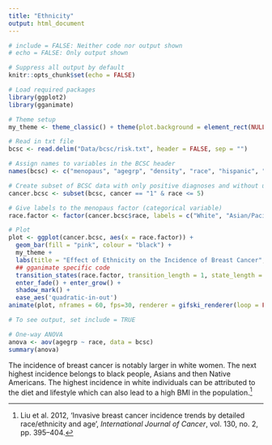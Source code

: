 ```yaml
---
title: "Ethnicity"
output: html_document
---
```


```r
# include = FALSE: Neither code nor output shown
# echo = FALSE: Only output shown

# Suppress all output by default
knitr::opts_chunk$set(echo = FALSE)

# Load required packages
library(ggplot2)
library(gganimate)

# Theme setup
my_theme <- theme_classic() + theme(plot.background = element_rect(NULL), panel.grid = element_line(NULL))
```

```r
# Read in txt file
bcsc <- read.delim("Data/bcsc/risk.txt", header = FALSE, sep = "")

# Assign names to variables in the BCSC header
names(bcsc) <- c("menopaus", "agegrp", "density", "race", "hispanic", "bmi", "agefirst", "nrelbc", "brstproc", "lastmamm", "surgmeno", "hrt", "invasive", "cancer", "training", "count")
```

```r
# Create subset of BCSC data with only positive diagnoses and without unknown race data ("9" in the dataset)
cancer.bcsc <- subset(bcsc, cancer == "1" & race <= 5)

# Give labels to the menopaus factor (categorical variable)
race.factor <- factor(cancer.bcsc$race, labels = c("White", "Asian/Pacific Islander", "Black", "Native American", "Other/Mixed"))

# Plot
plot <- ggplot(cancer.bcsc, aes(x = race.factor)) + 
  geom_bar(fill = "pink", colour = "black") + 
  my_theme +
  labs(title = "Effect of Ethnicity on the Incidence of Breast Cancer", x = "", y = "Frequency of Breast Cancer") +
  ## gganimate specific code
  transition_states(race.factor, transition_length = 1, state_length = 1, wrap = FALSE) + 
  enter_fade() + enter_grow() +
  shadow_mark() +
  ease_aes('quadratic-in-out')
animate(plot, nframes = 60, fps=30, renderer = gifski_renderer(loop = FALSE))
```

```r
# To see output, set include = TRUE

# One-way ANOVA
anova <- aov(agegrp ~ race, data = bcsc)
summary(anova)
```

The incidence of breast cancer is notably larger in white women. The next highest incidence belongs to black people, Asians and then Native Americans. The highest incidence in white individuals can be attributed to the diet and lifestyle which can also lead to a high BMI in the population.[^4]

[^4]: Liu et al. 2012, ‘Invasive breast cancer incidence trends by detailed race/ethnicity and age’, *International Journal of Cancer*, vol. 130, no. 2, pp. 395–404.